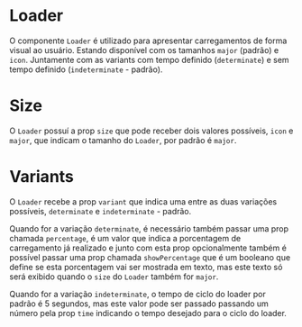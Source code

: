 

<Meta title='Data Display/Loader' component={Loader} />

# Loader

O componente `Loader` é utilizado para apresentar carregamentos de forma visual ao usuário. Estando disponível com os tamanhos `major` (padrão) e `icon`. Juntamente com as variants com tempo definido (`determinate`) e sem tempo definido (`indeterminate` - padrão).

<Canvas>
  <Story
    name='Base'
    parameters={{
      design: {
        type: 'figma',
        url: 'https://www.figma.com/file/O3bKxIcsj2rc1FNIRclJyT/Saturn-System?node-id=245%3A0'
      }
    }}
  >
    <ThemeProvider>
      <Loader />
    </ThemeProvider>
  </Story>
</Canvas>

# Size

O `Loader` possuí a prop `size` que pode receber dois valores possíveis, `icon` e `major`, que indicam o tamanho do `Loader`, por padrão é `major`.

<Canvas>
  <Story
    name='Size'
    parameters={{
      design: {
        type: 'figma',
        url: 'https://www.figma.com/file/O3bKxIcsj2rc1FNIRclJyT/Saturn-System?node-id=245%3A0'
      }
    }}
  >
    <ThemeProvider>
      <Loader size='major' />
      <Loader size='icon' />
    </ThemeProvider>
  </Story>
</Canvas>

# Variants

O `Loader` recebe a prop `variant` que indica uma entre as duas variações possíveis, `determinate` e `indeterminate` - padrão.

Quando for a variação `determinate`, é necessário também passar uma prop chamada `percentage`, é um valor que indica a porcentagem de carregamento já realizado e junto com esta prop opcionalmente também é possível passar uma prop chamada `showPercentage` que é um booleano que define se esta porcentagem vai ser mostrada em texto, mas este texto só será exibido quando o `size` do `Loader` também for `major`.

Quando for a variação `indeterminate`, o tempo de ciclo do loader por padrão é 5 segundos, mas este valor pode ser passado passando um número pela prop `time` indicando o tempo desejado para o ciclo do loader.

<Canvas>
  <Story
    name='Variants'
    parameters={{
      design: {
        type: 'figma',
        url: 'https://www.figma.com/file/O3bKxIcsj2rc1FNIRclJyT/Saturn-System?node-id=245%3A0'
      }
    }}
  >
    <ThemeProvider>
      <Loader percentage={30} showPercentage={true} variant='determinate' />
      <Loader percentage={30} variant='determinate' />
      <Loader variant='indeterminate' />
      <Loader variant='indeterminate' time={8} />
    </ThemeProvider>
  </Story>
</Canvas>

<ArgsTable of={Loader} />
